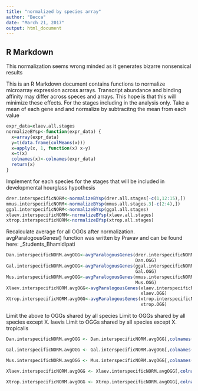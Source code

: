 ```yaml
---
title: "normalized by species array"
author: "Becca"
date: "March 21, 2017"
output: html_document
---
```


## R Markdown

This normalization seems wrong minded as it generates bizarre nonsensical results


This is an R Markdown document contains functions to normalize microarray expression across arrays. Transcript abundance and binding affinity may differ across speces and arrays. This hope is that this will minimize these effects. For the stages including in the analysis only. Take a mean of each gene and and normalize by subtracitng the mean from each value

```r
expr_data=xlaev.all.stages
normalizeBYsp<-function(expr_data) {
  x=array(expr_data)
  y=t(data.frame(colMeans(x)))
  x=apply(x, 1, function(x) x-y)
  x=t(x)
  colnames(x)<-colnames(expr_data)
  return(x)
}

```

Implement for each species for the stages that will be included in developmental hourglass hypothesis

```r
drer.interspecificNORM<-normalizeBYsp(drer.all.stages[-c(1,12:15),])
mmus.interspecificNORM<-normalizeBYsp(mmus.all.stages.3[-c(2:4),])
ggal.interspecificNORM<-normalizeBYsp(ggal.all.stages)
xlaev.interspecificNORM<-normalizeBYsp(xlaev.all.stages)
xtrop.interspecificNORM<-normalizeBYsp(xtrop.all.stages)
```

Recalculate average for all OGGs after normalization. avgParalogousGenes() function was written by Pravav and can be found here: 
\Shared\Undergraduate_Students\Pranav_Bhamidipati\Rscripts

```r
Dan.interspecificNORM.avgOGG<-avgParalogousGenes(drer.interspecificNORM,
                                                 Dan.OGG)
Gal.interspecificNORM.avgOGG<-avgParalogousGenes(ggal.interspecificNORM,
                                                 Gal.OGG)
Mus.interspecificNORM.avgOGG<-avgParalogousGenes(mmus.interspecificNORM,
                                                 Mus.OGG)
Xlaev.interspecificNORM.avgOGG<-avgParalogousGenes(xlaev.interspecificNORM, 
                                                   xlaev.OGG)
Xtrop.interspecificNORM.avgOGG<-avgParalogousGenes(xtrop.interspecificNORM,
                                                   xtrop.OGG)
```

Limit the above to OGGs shared by all species 
Limit to OGGs shared by all species except X. laevis
Limit to OGGs shared by all species except X. tropicalis

```r


Dan.interspecificNORM.avgOGG <- Dan.interspecificNORM.avgOGG[,colnames(Dan.interspecificNORM.avgOGG) %in% shared_OGGs]

Gal.interspecificNORM.avgOGG <- Gal.interspecificNORM.avgOGG[,colnames(Gal.interspecificNORM.avgOGG) %in% shared_OGGs]

Mus.interspecificNORM.avgOGG <- Mus.interspecificNORM.avgOGG[,colnames(Mus.interspecificNORM.avgOGG) %in% shared_OGGs]

Xlaev.interspecificNORM.avgOGG <- Xlaev.interspecificNORM.avgOGG[,colnames(Xlaev.interspecificNORM.avgOGG) %in% shared_OGGs]

Xtrop.interspecificNORM.avgOGG <- Xtrop.interspecificNORM.avgOGG[,colnames(Xtrop.interspecificNORM.avgOGG) %in% shared_OGGs]
```

